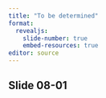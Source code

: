 ```yaml
---
title: "To be determined"
format: 
  revealjs:
    slide-number: true
    embed-resources: true
editor: source
---
```


## Slide 08-01

::: notes

:::

